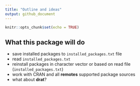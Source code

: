 ```yaml
---
title: "Outline and ideas"
output: github_document
---
```


```r
knitr::opts_chunk$set(echo = TRUE)
```

## What this package will do
- save installed packages to `installed_packages.txt` file
- read `installed_packages.txt`
- reinstall packages in character vector or based on read file (`installed_packages.txt`)
- work with CRAN and all **remotes** supported package sources
- what about **drat**?

